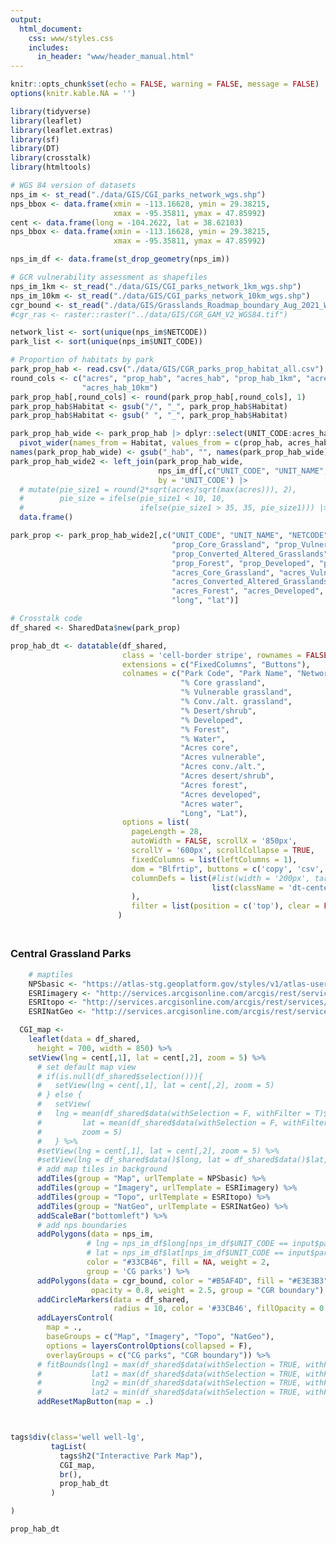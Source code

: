 ```yaml
---
output: 
  html_document:
    css: www/styles.css
    includes: 
      in_header: "www/header_manual.html"
---
```


```r
knitr::opts_chunk$set(echo = FALSE, warning = FALSE, message = FALSE)
options(knitr.kable.NA = '')
```

```r
library(tidyverse)
library(leaflet)
library(leaflet.extras)
library(sf)
library(DT)
library(crosstalk)
library(htmltools)

# WGS 84 version of datasets
nps_im <- st_read("./data/GIS/CGI_parks_network_wgs.shp")
nps_bbox <- data.frame(xmin = -113.16628, ymin = 29.38215,
                       xmax = -95.35811, ymax = 47.85992)
cent <- data.frame(long = -104.2622, lat = 38.62103)
nps_bbox <- data.frame(xmin = -113.16628, ymin = 29.38215,
                       xmax = -95.35811, ymax = 47.85992)

nps_im_df <- data.frame(st_drop_geometry(nps_im))

# GCR vulnerability assessment as shapefiles
nps_im_1km <- st_read("./data/GIS/CGI_parks_network_1km_wgs.shp")
nps_im_10km <- st_read("./data/GIS/CGI_parks_network_10km_wgs.shp")
cgr_bound <- st_read("./data/GIS/Grasslands_Roadmap_boundary_Aug_2021_WGS84.shp")
#cgr_ras <- raster::raster("../data/GIS/CGR_GAM_V2_WGS84.tif")

network_list <- sort(unique(nps_im$NETCODE))
park_list <- sort(unique(nps_im$UNIT_CODE))

# Proportion of habitats by park
park_prop_hab <- read.csv("./data/GIS/CGR_parks_prop_habitat_all.csv")
round_cols <- c("acres", "prop_hab", "acres_hab", "prop_hab_1km", "acres_hab_1km", "prop_hab_10km",
                "acres_hab_10km")
park_prop_hab[,round_cols] <- round(park_prop_hab[,round_cols], 1)
park_prop_hab$Habitat <- gsub("/", "_", park_prop_hab$Habitat)
park_prop_hab$Habitat <- gsub(" ", "_", park_prop_hab$Habitat)

park_prop_hab_wide <- park_prop_hab |> dplyr::select(UNIT_CODE:acres_hab) |>
  pivot_wider(names_from = Habitat, values_from = c(prop_hab, acres_hab))
names(park_prop_hab_wide) <- gsub("_hab", "", names(park_prop_hab_wide))
park_prop_hab_wide2 <- left_join(park_prop_hab_wide,
                                 nps_im_df[,c("UNIT_CODE", "UNIT_NAME", "long", "lat")],
                                 by = 'UNIT_CODE') |>
  # mutate(pie_size1 = round(2*sqrt(acres/sqrt(max(acres))), 2),
  #        pie_size = ifelse(pie_size1 < 10, 10,
  #                          ifelse(pie_size1 > 35, 35, pie_size1))) |> 
  data.frame()

park_prop <- park_prop_hab_wide2[,c("UNIT_CODE", "UNIT_NAME", "NETCODE", "acres",
                                    "prop_Core_Grassland", "prop_Vulnerable_Grasslands",
                                    "prop_Converted_Altered_Grasslands", "prop_Desert_Shrub",
                                    "prop_Forest", "prop_Developed", "prop_Water",
                                    "acres_Core_Grassland", "acres_Vulnerable_Grasslands",
                                    "acres_Converted_Altered_Grasslands", "acres_Desert_Shrub",
                                    "acres_Forest", "acres_Developed", "acres_Water", 
                                    "long", "lat")]

# Crosstalk code
df_shared <- SharedData$new(park_prop)

prop_hab_dt <- datatable(df_shared,
                         class = 'cell-border stripe', rownames = FALSE,
                         extensions = c("FixedColumns", "Buttons"),
                         colnames = c("Park Code", "Park Name", "Network", "Total acres",
                                      "% Core grassland",
                                      "% Vulnerable grassland",
                                      "% Conv./alt. grassland",
                                      "% Desert/shrub",
                                      "% Developed",
                                      "% Forest",
                                      "% Water",
                                      "Acres core",
                                      "Acres vulnerable",
                                      "Acres conv./alt.",
                                      "Acres desert/shrub",
                                      "Acres forest",
                                      "Acres developed",
                                      "Acres water",
                                      "Long", "Lat"),
                         options = list(
                           pageLength = 28,
                           autoWidth = FALSE, scrollX = '850px',
                           scrollY = '600px', scrollCollapse = TRUE,
                           fixedColumns = list(leftColumns = 1),
                           dom = "Blfrtip", buttons = c('copy', 'csv', 'print'),
                           columnDefs = list(#list(width = '200px', targets = 1),
                                             list(className = 'dt-center', targets = c(0, 2:17)))
                           ),
                           filter = list(position = c('top'), clear = FALSE)
                        )



```

## {.tabset .tabset-pills}

### Central Grassland Parks
```r
    # maptiles  
    NPSbasic <- "https://atlas-stg.geoplatform.gov/styles/v1/atlas-user/ck58pyquo009v01p99xebegr9/tiles/256/{z}/{x}/{y}@2x?access_token=pk.eyJ1IjoiYXRsYXMtdXNlciIsImEiOiJjazFmdGx2bjQwMDAwMG5wZmYwbmJwbmE2In0.lWXK2UexpXuyVitesLdwUg"
    ESRIimagery <- "http://services.arcgisonline.com/arcgis/rest/services/World_Imagery/MapServer/tile/{z}/{y}/{x}"
    ESRItopo <- "http://services.arcgisonline.com/arcgis/rest/services/World_Topo_Map/MapServer/tile/{z}/{y}/{x}"
    ESRINatGeo <- "http://services.arcgisonline.com/arcgis/rest/services/NatGeo_World_Map/MapServer/tile/{z}/{y}/{x}"

  CGI_map <- 
    leaflet(data = df_shared,
      height = 700, width = 850) %>%
    setView(lng = cent[,1], lat = cent[,2], zoom = 5) %>%
      # set default map view
      # if(is.null(df_shared$selection())){
      #   setView(lng = cent[,1], lat = cent[,2], zoom = 5)
      # } else {
      #   setView( 
      #   lng = mean(df_shared$data(withSelection = F, withFilter = T)$long),
      #         lat = mean(df_shared$data(withSelection = F, withFilter = T)$lat), 
      #         zoom = 5)
      #   } %>%
      #setView(lng = cent[,1], lat = cent[,2], zoom = 5) %>%
      #setView(lng = df_shared$data()$long, lat = df_shared$data()$lat, zoom = 12) %>%
      # add map tiles in background
      addTiles(group = "Map", urlTemplate = NPSbasic) %>%
      addTiles(group = "Imagery", urlTemplate = ESRIimagery) %>%
      addTiles(group = "Topo", urlTemplate = ESRItopo) %>%
      addTiles(group = "NatGeo", urlTemplate = ESRINatGeo) %>%
      addScaleBar("bottomleft") %>%
      # add nps boundaries
      addPolygons(data = nps_im,
                 # lng = nps_im_df$long[nps_im_df$UNIT_CODE == input$park],
                 # lat = nps_im_df$lat[nps_im_df$UNIT_CODE == input$park],
                 color = "#33CB46", fill = NA, weight = 2,
                 group = 'CG parks') %>%
      addPolygons(data = cgr_bound, color = "#B5AF4D", fill = "#E3E3B3",
                  opacity = 0.8, weight = 2.5, group = "CGR boundary") %>%
      addCircleMarkers(data = df_shared, 
                       radius = 10, color = '#33CB46', fillOpacity = 0.5) %>%
      addLayersControl(
        map = .,
        baseGroups = c("Map", "Imagery", "Topo", "NatGeo"),
        options = layersControlOptions(collapsed = F),
        overlayGroups = c("CG parks", "CGR boundary")) %>%
      # fitBounds(lng1 = max(df_shared$data(withSelection = TRUE, withFilter = TRUE)$long),
      #           lat1 = max(df_shared$data(withSelection = TRUE, withFilter = TRUE)$lat),
      #           lng2 = min(df_shared$data(withSelection = TRUE, withFilter = TRUE)$long),
      #           lat2 = min(df_shared$data(withSelection = TRUE, withFilter = TRUE)$lat)) %>%
      addResetMapButton(map = .)




```

```r
tags$div(class='well well-lg',
         tagList(
           tags$h2("Interactive Park Map"),
           CGI_map,
           br(),
           prop_hab_dt
         )

)
```

```r
prop_hab_dt
```

